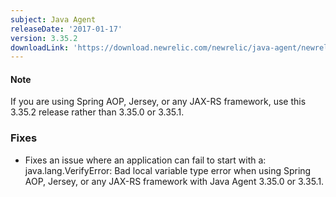 ```yaml
---
subject: Java Agent
releaseDate: '2017-01-17'
version: 3.35.2
downloadLink: 'https://download.newrelic.com/newrelic/java-agent/newrelic-agent/3.35.2'
---
```


#### Note

If you are using Spring AOP, Jersey, or any JAX-RS framework, use this 3.35.2 release rather than 3.35.0 or 3.35.1.

### Fixes

* Fixes an issue where an application can fail to start with a:
  java.lang.VerifyError: Bad local variable type error
  when using Spring AOP, Jersey, or any JAX-RS framework with Java Agent 3.35.0 or 3.35.1.
